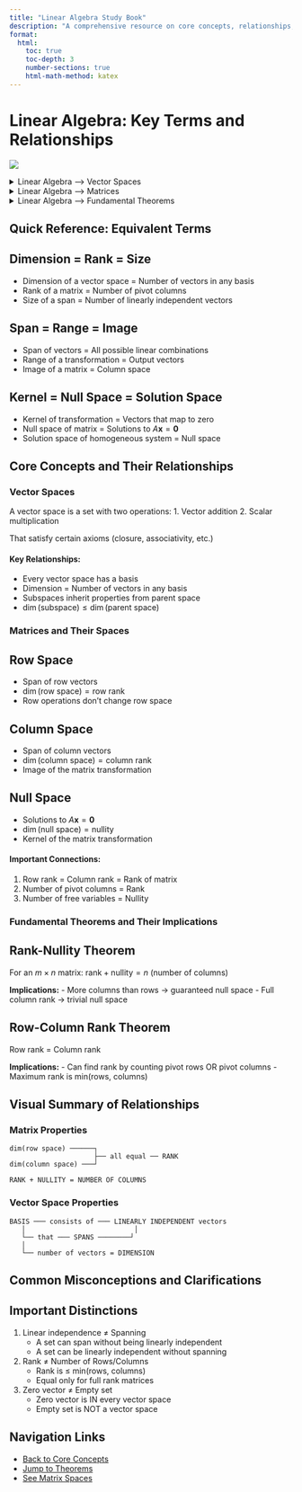 ```yaml
---
title: "Linear Algebra Study Book"
description: "A comprehensive resource on core concepts, relationships, and theorems in linear algebra."
format:
  html:
    toc: true
    toc-depth: 3
    number-sections: true
    html-math-method: katex
---
```


# Linear Algebra: Key Terms and Relationships

[![](https://mermaid.ink/img/pako:eNp9VF1vmzAU_SuW-zhSBQj5QNqkJGjSpK2a2moPc_pgwAlWjY2MSZNW_e-9gJ0mdF0UIeN77rnn3mP8gjOVMxzjnaZVge6TjUTwW5KfXDKq0VLsWKrpAxqNvqEV-cMyozS6q2jG6geL7WJr8osazYfbCfneyJyWTBoq0H3BlGZlC-lBq57XJwnbcskNV9Kmr3wbouSOGfTETYFonncQRGWO6owKEFg2wvBK8Iza5AviwCp2olaB3aeuwR8yZxWDh8zYEJQ6UPIpJHOQtSpTLjsRH9oLyYrW_KQhtLtOgzgiflJhUA3tmoLCoqKybp_vZV1qShIOM63P5hWmLuaTm6ZMmUZqi_Z9-1AAhnZEqdXR56x753xyq556Ty3Z2rcRGD6IaIk0QPYXszyBUpLzEn3tIJrKxyF_QNZKNKW8LBHY4HuJrEcNqjicq2JR_yoUQuNCXJYJbQjKQGJnDzIKLQ9ANR6CXA0JNNwch_wT8pvvlTlJm9htMJLRnMsdkkqOnplWCIzUnH1ApmfWVB1XO7fzVpL-swFPYHd00wtxH46lS3wLoqTNRV-c4E664-8HVQ-Zg9btkXXkti_dhQMbB1Jr5CfTtkT2VA-1hTZKyRK8gAPHalTQPUM13AKo5s-sI6rNUTC4JLZciPhqu9h6tdHqkcVXYRja9eiJ56aIJ9XB4Vfe2ktsTpr-JyeoDtjDJdMl5Tlcby-tug02BSvZBsewzKl-3OCNfAUcbYy6O8oMx0Y3zMNaNbsCx1sqanhrqpwalnAKd2TpIHBm_yp1_orjF3zAsR_515E_g_9iPo-mwWTm4SOOg2h-Hc1n4TiMFrPpOIpmrx5-7hj865k_Hs8XwXg6XURRNJ2-vgFBU7c1?type=png)](https://mermaid.live/edit#pako:eNp9VF1vmzAU_SuW-zhSBQj5QNqkJGjSpK2a2moPc_pgwAlWjY2MSZNW_e-9gJ0mdF0UIeN77rnn3mP8gjOVMxzjnaZVge6TjUTwW5KfXDKq0VLsWKrpAxqNvqEV-cMyozS6q2jG6geL7WJr8osazYfbCfneyJyWTBoq0H3BlGZlC-lBq57XJwnbcskNV9Kmr3wbouSOGfTETYFonncQRGWO6owKEFg2wvBK8Iza5AviwCp2olaB3aeuwR8yZxWDh8zYEJQ6UPIpJHOQtSpTLjsRH9oLyYrW_KQhtLtOgzgiflJhUA3tmoLCoqKybp_vZV1qShIOM63P5hWmLuaTm6ZMmUZqi_Z9-1AAhnZEqdXR56x753xyq556Ty3Z2rcRGD6IaIk0QPYXszyBUpLzEn3tIJrKxyF_QNZKNKW8LBHY4HuJrEcNqjicq2JR_yoUQuNCXJYJbQjKQGJnDzIKLQ9ANR6CXA0JNNwch_wT8pvvlTlJm9htMJLRnMsdkkqOnplWCIzUnH1ApmfWVB1XO7fzVpL-swFPYHd00wtxH46lS3wLoqTNRV-c4E664-8HVQ-Zg9btkXXkti_dhQMbB1Jr5CfTtkT2VA-1hTZKyRK8gAPHalTQPUM13AKo5s-sI6rNUTC4JLZciPhqu9h6tdHqkcVXYRja9eiJ56aIJ9XB4Vfe2ktsTpr-JyeoDtjDJdMl5Tlcby-tug02BSvZBsewzKl-3OCNfAUcbYy6O8oMx0Y3zMNaNbsCx1sqanhrqpwalnAKd2TpIHBm_yp1_orjF3zAsR_515E_g_9iPo-mwWTm4SOOg2h-Hc1n4TiMFrPpOIpmrx5-7hj865k_Hs8XwXg6XURRNJ2-vgFBU7c1)

<details>
<summary>Linear Algebra --> Vector Spaces</summary>

```mermaid
graph TD
    A[Linear Algebra] --> B[Vector Spaces]

    B --> B1[Definition]
    B1 --> B1a[Set with addition and scalar multiplication]

    B --> B2[Vectors]
    B2 --> B2a[Linear Independence]
    B2 --> B2b[Linear Dependence]
    B2 --> B2c[Linear Combinations]

    B --> B3[Basis]
    B3 --> B3a[Linearly independent set that spans space]
    B3 --> B3b[Dimension]
    B3b --> B3b1[Number of vectors in any basis]

style A fill:#f9f,stroke:#333,stroke-width:4px
style B fill:#bbf,stroke:#333,stroke-width:2px
```

</details>

<details>
<summary>Linear Algebra --> Matrices</summary>

```mermaid
graph TD
    A[Linear Algebra] --> C[Matrices]
    C --> C1[Row Space]
    C1 --> C1a[Span of row vectors]
    C1 --> C1b[dim = row rank]

    C --> C2[Column Space]
    C2 --> C2a[Span of column vectors]
    C2 --> C2b[dim = column rank]

    C --> C3[Null Space]
    C3 --> C3a[Solutions to Ax = 0]
    C3 --> C3b[dim = nullity]

    C --> C4[Pivots]
    C4 --> C4a[Leading non-zero entries]
    C4 --> C4b[Number of pivots = rank]

style A fill:#f9f,stroke:#333,stroke-width:4px
style C,D fill:#bbf,stroke:#333,stroke-width:2px
```

</details>

<details>
<summary>Linear Algebra --> Fundamental Theorems</summary>

```mermaid
graph TD
    A[Linear Algebra] --> D[Fundamental Theorems]

    D --> D1[Rank-Nullity Theorem]
    D1 --> D1a[rank + nullity = number of columns]

    D --> D2[Row-Column Rank]
    D2 --> D2a[row rank = column rank]

    D --> D3[Basis Theorem]
    D3 --> D3a[All bases have same size]

style A fill:#f9f,stroke:#333,stroke-width:4px
style D fill:#bbf,stroke:#333,stroke-width:2px
```

</details>

## Quick Reference: Equivalent Terms

::: {.callout-note appearance="minimal"}
## Dimension = Rank = Size
- Dimension of a vector space = Number of vectors in any basis
- Rank of a matrix = Number of pivot columns
- Size of a span = Number of linearly independent vectors
:::

::: {.callout-note appearance="minimal"}
## Span = Range = Image
- Span of vectors = All possible linear combinations
- Range of a transformation = Output vectors
- Image of a matrix = Column space
:::

::: {.callout-note appearance="minimal"}
## Kernel = Null Space = Solution Space
- Kernel of transformation = Vectors that map to zero
- Null space of matrix = Solutions to $A\mathbf{x} = \mathbf{0}$
- Solution space of homogeneous system = Null space
:::

## Core Concepts and Their Relationships

### Vector Spaces
::: {.callout-important}
A vector space is a set with two operations:
1. Vector addition
2. Scalar multiplication

That satisfy certain axioms (closure, associativity, etc.)
:::

#### Key Relationships:
- Every vector space has a basis
- Dimension = Number of vectors in any basis
- Subspaces inherit properties from parent space
- $\dim(\text{subspace}) \leq \dim(\text{parent space})$

### Matrices and Their Spaces

::: {.panel-tabset}
## Row Space
- Span of row vectors
- $\dim(\text{row space}) = \text{row rank}$
- Row operations don't change row space

## Column Space
- Span of column vectors
- $\dim(\text{column space}) = \text{column rank}$
- Image of the matrix transformation

## Null Space
- Solutions to $A\mathbf{x} = \mathbf{0}$
- $\dim(\text{null space}) = \text{nullity}$
- Kernel of the matrix transformation
:::

#### Important Connections:
1. Row rank = Column rank = Rank of matrix
2. Number of pivot columns = Rank
3. Number of free variables = Nullity

### Fundamental Theorems and Their Implications

::: {.callout-tip}
## Rank-Nullity Theorem
For an $m \times n$ matrix:
$\text{rank} + \text{nullity} = n$ (number of columns)

**Implications:**
- More columns than rows → guaranteed null space
- Full column rank → trivial null space
:::

::: {.callout-tip}
## Row-Column Rank Theorem
Row rank = Column rank

**Implications:**
- Can find rank by counting pivot rows OR pivot columns
- Maximum rank is min(rows, columns)
:::

## Visual Summary of Relationships

### Matrix Properties
```
dim(row space) ──────┐
                     ├── all equal ── RANK
dim(column space) ───┘

RANK + NULLITY = NUMBER OF COLUMNS
```

### Vector Space Properties
```
BASIS ─── consists of ─── LINEARLY INDEPENDENT vectors
   │                           │
   └── that ─── SPANS ────────┘
   │
   └── number of vectors = DIMENSION
```

## Common Misconceptions and Clarifications

::: {.callout-warning}
## Important Distinctions
1. Linear independence ≠ Spanning
   - A set can span without being linearly independent
   - A set can be linearly independent without spanning

2. Rank ≠ Number of Rows/Columns
   - Rank is ≤ min(rows, columns)
   - Equal only for full rank matrices

3. Zero vector ≠ Empty set
   - Zero vector is IN every vector space
   - Empty set is NOT a vector space
:::

## Navigation Links
- [Back to Core Concepts](#core-concepts-and-their-relationships)
- [Jump to Theorems](#fundamental-theorems-and-their-implications)
- [See Matrix Spaces](#matrices-and-their-spaces)